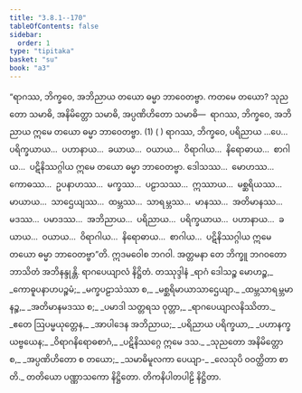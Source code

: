 ```yaml
---
title: "3.8.1--170"
tableOfContents: false
sidebar:
  order: 1
type: "tipitaka"
basket: "su"
book: "a3"
---
```



<DynamicBreadcrumb />

<Division number="184" book="a3">

<Paragraph number="1139" book="a3">
“ရာဂဿ, ဘိက္ခဝေ, အဘိညာယ တယော ဓမ္မာ ဘာဝေတဗ္ဗာ. ကတမေ တယော? သုညတော သမာဓိ, အနိမိတ္တော သမာဓိ, အပ္ပဏိဟိတော သမာဓိ—  ရာဂဿ, ဘိက္ခဝေ, အဘိညာယ ဣမေ တယော ဓမ္မာ ဘာဝေတဗ္ဗာ. (1) ( )
</Paragraph>

<Paragraph number="1140" book="a3">
ရာဂဿ, ဘိက္ခဝေ, ပရိညာယ …ပေ…  ပရိက္ခယာယ…  ပဟာနာယ…  ခယာယ…  ဝယာယ…  ဝိရာဂါယ…  နိရောဓာယ…  စာဂါယ…  ပဋိနိဿဂ္ဂါယ ဣမေ တယော ဓမ္မာ ဘာဝေတဗ္ဗာ.
</Paragraph>

<Paragraph number="1141" book="a3">
ဒေါသဿ…  မောဟဿ…  ကောဓဿ…  ဥပနာဟဿ…  မက္ခဿ…  ပဠာသဿ…  ဣဿာယ…  မစ္ဆရိယဿ…  မာယာယ…  သာဌေယျဿ…  ထမ္ဘဿ…  သာရမ္ဘဿ…  မာနဿ…  အတိမာနဿ…  မဒဿ…  ပမာဒဿ…  အဘိညာယ…  ပရိညာယ…  ပရိက္ခယာယ…  ပဟာနာယ…  ခယာယ…  ဝယာယ…  ဝိရာဂါယ…  နိရောဓာယ…  စာဂါယ…  ပဋိနိဿဂ္ဂါယ ဣမေ တယော ဓမ္မာ ဘာဝေတဗ္ဗာ”တိ.
</Paragraph>

<Paragraph number="1142" book="a3">
ဣဒမဝေါစ ဘဂဝါ. အတ္တမနာ တေ ဘိက္ခူ ဘဂဝတော ဘာသိတံ အဘိနန္ဒုန္တိ.

</Paragraph>
</Division>

<Paragraph number="1143" type="center" book="a3">
ရာဂပေယျာလံ နိဋ္ဌိတံ.



</Paragraph>

<Paragraph number="1144" type="center" book="a3">
တဿုဒ္ဒါနံ


</Paragraph>

<Paragraph number="1145" type="verses" book="a3">
_ရာဂံ ဒေါသဉ္စ မောဟဉ္စ,_  
_ကောဓူပနာဟပဉ္စမံ;_  
_မက္ခပဠာသဲဿာ စ,_  
_မစ္ဆရိမာယာသာဌေယျာ._  

</Paragraph>

<Paragraph number="1146" type="verses" book="a3">
_ထမ္ဘသာရမ္ဘမာနဉ္စ,_  
_အတိမာနမဒဿ စ;_  
_ပမာဒါ သတ္တရသ ဝုတ္တာ,_  
_ရာဂပေယျာလနိဿိတာ._  

</Paragraph>

<Paragraph number="1147" type="verses" book="a3">
_ဧတေ ဩပမ္မယုတ္တေန,_  
_အာပါဒေန အဘိညာယ;_  
_ပရိညာယ ပရိက္ခယာ,_  
_ပဟာနက္ခယဗ္ဗယေန;_  
_ဝိရာဂနိရောဓစာဂံ,_  
_ပဋိနိဿဂ္ဂေ ဣမေ ဒသ._  

</Paragraph>

<Paragraph number="1148" type="verses" book="a3">
_သုညတော အနိမိတ္တော စ,_  
_အပ္ပဏိဟိတော စ တယော;_  
_သမာဓိမူလကာ ပေယျာ-_  
_လေသုပိ ဝဝတ္ထိတာ စာတိ._  


</Paragraph>

<Paragraph number="1149" type="center" book="a3">
တတိယော ပဏ္ဏာသကော နိဋ္ဌိတော.



</Paragraph>

<Paragraph number="1150" type="center" book="a3">
တိကနိပါတပါဠိ နိဋ္ဌိတာ.
</Paragraph>